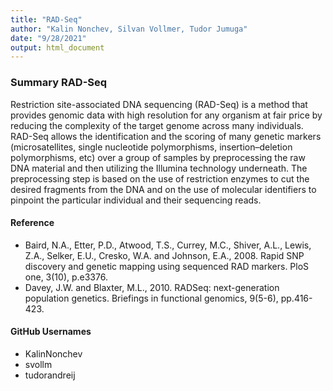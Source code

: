 ```yaml
---
title: "RAD-Seq"
author: "Kalin Nonchev, Silvan Vollmer, Tudor Jumuga"
date: "9/28/2021"
output: html_document
---
```


### Summary RAD-Seq

Restriction site-associated DNA sequencing (RAD-Seq) is a method that provides 
genomic data with high resolution for any organism at fair price by reducing the 
complexity of the target genome across many individuals. \
RAD-Seq allows the identification and the scoring of many genetic markers 
(microsatellites, single nucleotide polymorphisms, insertion–deletion polymorphisms, 
etc) over a group of samples by preprocessing the raw DNA material and then utilizing 
the Illumina technology underneath. The preprocessing step is based on the use of 
restriction enzymes to cut the desired fragments from the DNA and on the use of 
molecular identifiers to pinpoint the particular individual and their sequencing 
reads.

#### Reference
* Baird, N.A., Etter, P.D., Atwood, T.S., Currey, M.C., Shiver, A.L., Lewis, Z.A., Selker, E.U., Cresko, W.A. and Johnson, E.A., 2008. Rapid SNP discovery and genetic mapping using sequenced RAD markers. PloS one, 3(10), p.e3376.
* Davey, J.W. and Blaxter, M.L., 2010. RADSeq: next-generation population genetics. Briefings in functional genomics, 9(5-6), pp.416-423.



#### GitHub Usernames 
* KalinNonchev
* svollm
* tudorandreij
